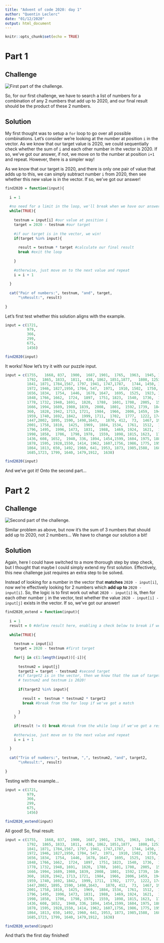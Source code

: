 ```yaml
---
title: "Advent of code 2020: day 1"
author: "Quentin Leclerc"
date: "01/12/2020"
output: html_document
---
```


```r
knitr::opts_chunk$set(echo = TRUE)
```

# Part 1

## Challenge

![First part of the challenge.](../img/day1a.jpg)\

So, for our first challenge, we have to search a list of numbers for a combination
of any 2 numbers that add up to 2020, and our final result should be the product
of these 2 numbers.


## Solution

My first thought was to setup a `for` loop to go over all possible combinations.
Let's consider we're looking at the number at position `i` in the vector. As we
know that our target value is 2020, we could sequentially check whether the sum
of `i` and each other number in the vector is 2020. If so, we've got our answer,
if not, we move on to the number at position `i+1` and repeat. However, there is
a simpler way!

As we know that our target is 2020, and there is only one pair of value that adds
up to this, we can simply subtract number `i` from 2020, then see whether this
new value is in the vector. If so, we've got our answer!


```r

find2020 = function(input){
  
  i = 1
  
  #no need for a limit in the loop, we'll break when we have our answer
  while(TRUE){
    
    testnum = input[i] #our value at position i
    target = 2020 - testnum #our target
    
    #if our target is in the vector, we win!
    if(target %in% input){
      
      result = testnum * target #calculate our final result
      break #exit the loop
      
    }
    
    #otherwise, just move on to the next value and repeat
    i = i + 1
    
  }
  
  cat("Pair of numbers:", testnum, "and", target,
      "\nResult:", result)
  
}


```

Let's first test whether this solution aligns with the example.

```r

input = c(1721,
          979,
          366,
          299,
          675,
          1456)

find2020(input)

```

It works! Now let's try it with our puzzle input.

```r

input = c(1755,   1668, 837,  1900,  1687, 1901,  1765,  1963,  1945, 1791,  1688,
          1792,  1865, 1833,  1811,  438, 1862, 1851,1877,   1808, 1253, 1933,1578,
          1841, 1871, 1784,1567, 1797, 1941, 1747,1787,   1744, 1450, 1795,1602,
          1972, 1946, 1827,1950, 1704, 547,  1971,  1910, 1502,  1750,  1967,
          1656, 1834,  1754,  1446,  1678, 1647,  1695,  1525,  1923, 1488,  1829,
          1848, 1766, 1662,  1724,  1897,  1751, 1823,  1540,  1736,  1929, 1772,
          1778, 1732, 1948, 1691,  1820,  1788,  1601, 1708,  2005,  1543,  1990,
          1666, 1994, 1689, 1980, 1839,  2008,  1801,  1592, 1739,  1845,  1434,
          360,  1828, 1942, 1713, 1721,  1984,  1966,  2006, 1459,  1944,  1849,
          1959, 1740, 1692, 1842,  1999, 1711,  1702,  1777,  1222, 1745,  686,
          1447,2002, 1895, 1590, 1498,1643,   1870, 412,  73,  1467, 1917,  1438,
          2001, 1758, 1810,  1425,  1969,  1884, 1534,  1761,  1512,  1937, 1654,
          1796, 1495,  1996, 1473,  1831,  1988,  1469, 1924,  1621,  1403,  1746,
          1998, 1858,  1706,  1798, 1978,  1559,  1898, 1815, 1623,  1785,  1753,
          1436, 608, 1652,  1940, 336, 1894, 1454,1599, 1604, 1975, 1881,1716,
          1878, 1595, 1928,1550, 1414, 1962, 1607,1756, 1986, 1775, 1952,1415,
          1864, 1813, 650, 1492, 1960, 641, 1953, 1873, 1985,1588,  1680, 1817,
          1685,1723, 1799, 1640, 1479,1912,  1638)

find2020(input)

```

And we've got it! Onto the second part...






# Part 2

## Challenge

![Second part of the challenge.](../img/day1b.jpg)\

Similar problem as above, but now it's the sum of 3 numbers that should add up
to 2020, not 2 numbers... We have to change our solution a bit!

## Solution

Again, here I could have switched to a more thorough step by step check, but I
thought that maybe I could simply extend my first solution. Effectively, this new
challenge just requires an extra step to be solved.

Instead of looking for a number in the vector that **matches** `2020 - input[i]`,
now we're effectively looking for 2 numbers which **add up to** `2020 - input[i]`.
So, the logic is to first work out what `2020 - input[i]` is, then for each other
number `j` in the vector, test whether the value `2020 - input[i] - input[j]` 
exists in the vector. If so, we've got our answer!

```r

find2020_extend = function(input){
  
  i = 1
  result = 0 #define result here, enabling a check below to break if we find the answer
  
  while(TRUE){
    
    testnum = input[i]
    target = 2020 - testnum #first target
    
    for(j in c(1:length(input))[-i]){
      
      testnum2 = input[j]
      target2 = target - testnum2 #second target
      #if target2 is in the vector, then we know that the sum of target2,
      # testnum2 and testnum is 2020!
      
      if(target2 %in% input){
        
        result =  testnum * testnum2 * target2
        break #break from the for loop if we've got a match
        
      }
    }
    
    if(result != 0) break #break from the while loop if we've got a result
    
    #otherwise, just move on to the next value and repeat
    i = i + 1
    
  }
  
  cat("Trio of numbers:", testnum, ",", testnum2, "and", target2,
      "\nResult:", result)
  
}


```

Testing with the example...

```r

input = c(1721,
          979,
          366,
          299,
          675,
          1456)

find2020_extend(input)

```

All good! So, final result:

```r

input = c(1755,   1668, 837,  1900,  1687, 1901,  1765,  1963,  1945, 1791,  1688,
          1792,  1865, 1833,  1811,  438, 1862, 1851,1877,   1808, 1253, 1933,1578,
          1841, 1871, 1784,1567, 1797, 1941, 1747,1787,   1744, 1450, 1795,1602,
          1972, 1946, 1827,1950, 1704, 547,  1971,  1910, 1502,  1750,  1967,
          1656, 1834,  1754,  1446,  1678, 1647,  1695,  1525,  1923, 1488,  1829,
          1848, 1766, 1662,  1724,  1897,  1751, 1823,  1540,  1736,  1929, 1772,
          1778, 1732, 1948, 1691,  1820,  1788,  1601, 1708,  2005,  1543,  1990,
          1666, 1994, 1689, 1980, 1839,  2008,  1801,  1592, 1739,  1845,  1434,
          360,  1828, 1942, 1713, 1721,  1984,  1966,  2006, 1459,  1944,  1849,
          1959, 1740, 1692, 1842,  1999, 1711,  1702,  1777,  1222, 1745,  686,
          1447,2002, 1895, 1590, 1498,1643,   1870, 412,  73,  1467, 1917,  1438,
          2001, 1758, 1810,  1425,  1969,  1884, 1534,  1761,  1512,  1937, 1654,
          1796, 1495,  1996, 1473,  1831,  1988,  1469, 1924,  1621,  1403,  1746,
          1998, 1858,  1706,  1798, 1978,  1559,  1898, 1815, 1623,  1785,  1753,
          1436, 608, 1652,  1940, 336, 1894, 1454,1599, 1604, 1975, 1881,1716,
          1878, 1595, 1928,1550, 1414, 1962, 1607,1756, 1986, 1775, 1952,1415,
          1864, 1813, 650, 1492, 1960, 641, 1953, 1873, 1985,1588,  1680, 1817,
          1685,1723, 1799, 1640, 1479,1912,  1638)

find2020_extend(input)

```

And that's the first day finished!
